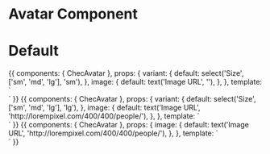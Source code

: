 
<Meta title="Components/Avatar" component={ChecAvatar} />

# Avatar Component

<Props of={ChecAvatar} />

# Default

<Preview>
  <Story name="Default">
    {{
      components: {
        ChecAvatar
      },
      props: {
        variant: {
          default: select('Size', ['sm', 'md', 'lg'], 'sm'),
        },
        image: {
          default: text('Image URL', ''),
        },
      },
      template: `
        <div class="p-16 flex justify-center w-full bg-gray-100">
          <ChecAvatar
            :variant="variant"
            :image="image"
          />
        </div>`
    }}
  </Story>
</Preview>

<Preview>
  <Story name="With Image">
    {{
      components: {
        ChecAvatar
      },
      props: {
        variant: {
          default: select('Size', ['sm', 'md', 'lg'], 'lg'),
        },
        image: {
          default: text('Image URL', 'http://lorempixel.com/400/400/people/'),
        },
      },
      template: `
        <div class="p-16 flex justify-center w-full bg-gray-100">
          <ChecAvatar
            :variant="variant"
            :image="image"
          />
        </div>`
    }}
  </Story>
</Preview>

<Preview>
  <Story name="With aspect-ratio 1:1 size">
    {{
      components: {
        ChecAvatar
      },
      props: {
        image: {
          default: text('Image URL', 'http://lorempixel.com/400/400/people/'),
        },
      },
      template: `
        <div class="p-16 bg-gray-100">
          <div class="max-w-xs">
            <ChecAvatar
              :image="image"
            />
          </div>
          <div class="max-w-md">
            <ChecAvatar
              :image="image"
            />
          </div>
          <div class="max-w-lg">
            <ChecAvatar
              :image="image"
            />
          </div>
        </div>`
    }}
  </Story>
</Preview>
